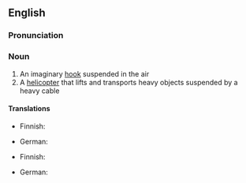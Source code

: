 ==English==

===Pronunciation===
{{IPA|/ˈskaɪˌhʊk/}}

===Noun===
{{wikipedia}}
{{en-noun}}

# An imaginary [[hook]] suspended in the air
# A [[helicopter]] that lifts and transports heavy objects suspended by a heavy cable

====Translations====
{{trans-top|imaginary hook suspended in the air}}
* Finnish: {{t|fi|avaruuskoukku}}
{{trans-mid}}
* German: {{t|de|Skyhook|m}}
{{trans-bottom}}

{{trans-top|a helicopter that lifts and transports heavy objects}}
* Finnish: {{t|fi|avaruuskoukku}}
{{trans-mid}}
* German: {{t|de|Skyhook|m}}
{{trans-bottom}}